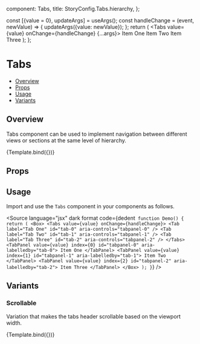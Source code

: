 
  component: Tabs,
  title: StoryConfig.Tabs.hierarchy,
};

<Meta title={meta.title} component={meta.component} />

  const [{value = 0}, updateArgs] = useArgs();
  const handleChange = (event, newValue) => {
    updateArgs({value: newValue});
  };
  return (
    <Box>
      <Tabs value={value} onChange={handleChange} {...args}>
        <Tab label="Tab One" id="tab-0" aria-controls="tabpanel-0" />
        <Tab label="Tab Two" id="tab-1" aria-controls="tabpanel-1" />
        <Tab label="Tab Three" id="tab-2" aria-controls="tabpanel-2" />
      </Tabs>
      <TabPanel value={value} index={0} id="tabpanel-0" aria-labelledby="tab-0">
        Item One
      </TabPanel>
      <TabPanel value={value} index={1} id="tabpanel-1" aria-labelledby="tab-1">
        Item Two
      </TabPanel>
      <TabPanel value={value} index={2} id="tabpanel-2" aria-labelledby="tab-2">
        Item Three
      </TabPanel>
    </Box>
  );
};

# Tabs

- [Overview](#overview)
- [Props](#props)
- [Usage](#usage)
- [Variants](#variants)

## Overview

Tabs component can be used to implement navigation between different views or sections at the same level of hierarchy.

<Canvas>
  <Story name="Overview">{Template.bind({})}</Story>
</Canvas>

## Props

<ArgsTable story="Overview" />

## Usage

Import and use the `Tabs` component in your components as follows.

<Source
  language="jsx"
  dark
  format
  code={dedent`
function Demo() {
  return (
    <Box>
      <Tabs value={value} onChange={handleChange}>
        <Tab label="Tab One" id="tab-0" aria-controls="tabpanel-0" />
        <Tab label="Tab Two" id="tab-1" aria-controls="tabpanel-1" />
        <Tab label="Tab Three" id="tab-2" aria-controls="tabpanel-2" />
      </Tabs>
      <TabPanel value={value} index={0} id="tabpanel-0" aria-labelledby="tab-0">
        Item One
      </TabPanel>
      <TabPanel value={value} index={1} id="tabpanel-1" aria-labelledby="tab-1">
        Item Two
      </TabPanel>
      <TabPanel value={value} index={2} id="tabpanel-2" aria-labelledby="tab-2">
        Item Three
      </TabPanel>
    </Box>
  );
}`}
/>

## Variants

### Scrollable

Variation that makes the tabs header scrollable based on the viewport width.

<Canvas>
  <Story name="Scrollable" args={{variant: 'scrollable'}}>
    {Template.bind({})}
  </Story>
</Canvas>
